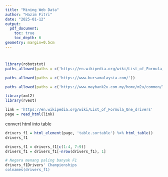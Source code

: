 ```yaml
---
title: "Mining Web Data"
author: "Hazim Fitri"
date: "2025-01-12"
output: 
  pdf_document:
    toc: true
    toc_depth: 6
geometry: margin=0.5cm
---
```


# 

```r
library(robotstxt)
paths_allowed(paths = c('https://en.wikipedia.org/wiki/List_of_Formula_One_drivers'))
```

```r
paths_allowed(paths = c('https://www.bursamalaysia.com/'))
```

```r
paths_allowed(paths = c('https://www.maybank2u.com.my/home/m2u/common/login.do'))

```

```r
library(xml2)
library(rvest)

link = 'https://en.wikipedia.org/wiki/List_of_Formula_One_drivers'
page = read_html(link)

```

convert html into table

```r
drivers_f1 = html_element(page, 'table.sortable') %>% html_table()
drivers_f1
```

```r
drivers_f1 = drivers_f1[c(1:4, 7:9)]
drivers_f1 = drivers_f1[-nrow(drivers_f1), 1]

# Negara menang paling banyak F1
drivers_f1Drivers' Championships
colnames(drivers_f1)
```

